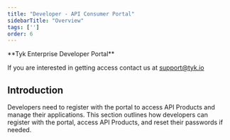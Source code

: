 ```yaml
---
title: "Developer - API Consumer Portal"
sidebarTitle: "Overview"
tags: ['']
order: 6
---
```



<Note>
**Tyk Enterprise Developer Portal**

If you are interested in getting access contact us at [support@tyk.io](<mailto:support@tyk.io?subject=Tyk Enterprise Portal Beta>)
</Note>


## Introduction

Developers need to register with the portal to access API Products and manage their applications. This section outlines how developers can register with the portal, access API Products, and reset their passwords if needed.